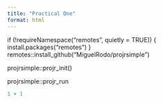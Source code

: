 ```yaml
---
title: "Practical One"
format: html
---
```



if (!requireNamespace("remotes", quietly = TRUE)) {
  install.packages("remotes")
}
remotes::install_github("MiguelRodo/projrsimple")

projrsimple::projr_init()



projrsimple::projr_run


```r
1 + 1
```
